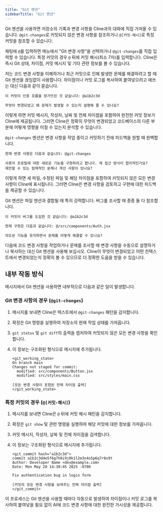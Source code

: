 ```yaml
---
title: "Git 멘션"
sidebarTitle: "Git 멘션"
---
```


Git 멘션을 사용하면 저장소의 기록과 변경 사항을 Cline과의 대화에 직접 가져올 수 있습니다. `@git-changes`로 커밋되지 않은 변경 사항을 참조하거나 `@[커밋-해시]`로 특정 커밋을 참조할 수 있습니다.

채팅에 `@`를 입력하면 메뉴에서 "Git 변경 사항"을 선택하거나 `@git-changes`를 직접 입력할 수 있습니다. 특정 커밋의 경우 `@` 뒤에 커밋 해시(최소 7자)를 입력합니다. Cline은 즉시 Git 상태, 차이점, 커밋 메시지 및 기타 관련 정보를 볼 수 있습니다.

저는 코드 변경 사항을 이해하거나 최근 커밋으로 인해 발생한 문제를 해결하려고 할 때 Git 멘션을 끊임없이 사용합니다. 차이점이나 커밋 로그를 복사하여 붙여넣으려고 애쓰는 대신 다음과 같이 묻습니다.

```
이 커밋이 인증 흐름을 망가뜨린 것 같습니다: @a1b2c3d

무엇이 변경되었고 왜 문제가 발생할 수 있는지 설명해 줄 수 있나요?
```

이렇게 하면 커밋 메시지, 작성자, 날짜 및 전체 차이점을 포함하여 완전한 커밋 정보가 Cline에 제공됩니다. 그러면 Cline은 정확히 무엇이 변경되었고 코드베이스의 다른 부분에 어떻게 영향을 미칠 수 있는지 분석할 수 있습니다.

`@git-changes` 멘션은 변경 사항을 작업 중이고 커밋하기 전에 피드백을 원할 때 완벽합니다.

```
현재 변경 사항은 다음과 같습니다: @git-changes

사용자 프로필에 대한 새로운 기능을 구현하려고 합니다. 제 접근 방식이 합리적인가요?
제안할 수 있는 잠재적인 문제나 개선 사항이 있나요?
```

이렇게 하면 새 파일, 수정된 파일 및 해당 차이점을 포함하여 커밋되지 않은 모든 변경 사항이 Cline에 표시됩니다. 그러면 Cline은 변경 사항을 검토하고 구현에 대한 피드백을 제공할 수 있습니다.

Git 멘션은 파일 멘션과 결합될 때 특히 강력합니다. 버그를 조사할 때 종종 둘 다 참조합니다.

```
이 커밋이 버그를 도입한 것 같습니다: @a1b2c3d

현재 구현은 다음과 같습니다: @/src/components/Auth.jsx

의도된 기능을 유지하면서 문제를 어떻게 해결할 수 있나요?
```

다음에 코드 변경 사항을 작업하거나 문제를 조사할 때 변경 사항을 수동으로 설명하거나 복사하는 대신 Git 멘션을 사용해 보십시오. Cline이 무엇이 변경되었고 어떤 컨텍스트에서 변경되었는지 정확히 볼 수 있으므로 더 정확한 도움을 받을 수 있습니다.

## 내부 작동 방식

메시지에서 Git 멘션을 사용하면 내부적으로 다음과 같은 일이 발생합니다.

### Git 변경 사항의 경우 (`@git-changes`)

1.  메시지를 보내면 Cline은 텍스트에서 `@git-changes` 패턴을 감지합니다.
2.  확장은 Git 명령을 실행하여 저장소의 현재 작업 상태를 가져옵니다.
3.  `git status` 및 `git diff`의 출력을 캡처하여 커밋되지 않은 모든 변경 사항을 확인합니다.
4.  이 정보는 구조화된 형식으로 메시지에 추가됩니다.

    ```
    <git_working_state>
    On branch main
    Changes not staged for commit:
      modified: src/components/Button.jsx
      modified: src/styles/main.css

    [모든 변경 사항이 포함된 전체 차이점 출력]
    </git_working_state>
    ```

### 특정 커밋의 경우 (`@[커밋-해시]`)

1.  메시지를 보내면 Cline은 `@` 뒤에 커밋 해시 패턴을 감지합니다.
2.  확장은 `git show` 및 관련 명령을 실행하여 해당 커밋에 대한 정보를 가져옵니다.
3.  커밋 메시지, 작성자, 날짜 및 전체 차이점을 검색합니다.
4.  이 정보는 구조화된 형식으로 메시지에 추가됩니다.

    ```
    <git_commit hash="a1b2c3d">
    commit a1b2c3d4e5f6g7h8i9j0k1l2m3n4o5p6q7r8s9t
    Author: Developer Name <dev@example.com>
    Date: Mon May 20 14:30:45 2025 -0700

    Fix authentication bug in login form

    [커밋의 모든 변경 사항을 보여주는 전체 차이점 출력]
    </git_commit>
    ```

이 프로세스는 Git 멘션을 사용할 때마다 자동으로 발생하여 차이점이나 커밋 로그를 복사하여 붙여넣을 필요 없이 AI에 코드 변경 사항에 대한 완전한 가시성을 제공합니다.
